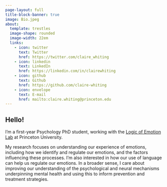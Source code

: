 ```yaml
---
page-layout: full
title-block-banner: true
image: Bio.jpeg
about:
  template: trestles
  image-shape: rounded
  image-width: 22em
  links:
    - icon: twitter
      text: Twitter
      href: https://twitter.com/claire_whiting
    - icon: linkedin
      text: LinkedIn
      href: https://linkedin.com/in/clairewhiting
    - icon: github
      text: Github
      href: https://github.com/claire-whiting
    - icon: envelope
      text: E-mail
      href: mailto:claire.whiting@princeton.edu
---
```


## Hello!

I'm a first-year Psychology PhD student, working with the [Logic of Emotion Lab](https://www.google.com/url?q=https%3A%2F%2Flemolab.princeton.edu&sa=D&sntz=1&usg=AOvVaw1DHeiAmd0pR-Ls0qXvKC8Q) at Princeton University.

My research focuses on understanding our experience of emotions, including how we identify and regulate our emotions, and the factors influencing these processes. I'm also interested in how our use of language can help us regulate our emotions. In a broader sense, I care about improving our understanding of the psychological and neural mechanisms underpinning mental health and using this to inform prevention and treatment strategies.
